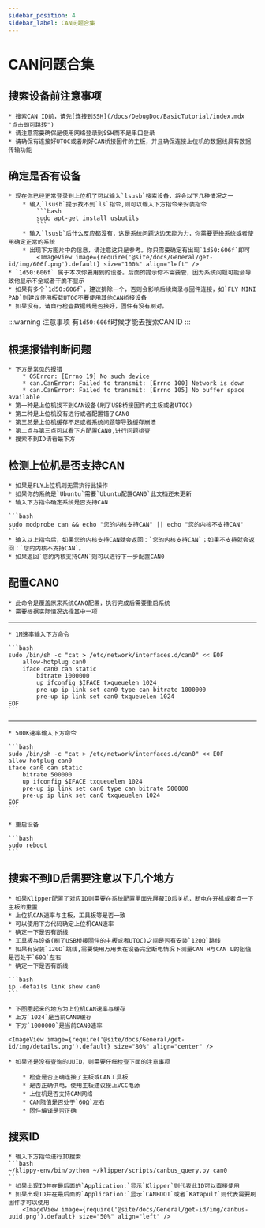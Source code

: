 ```yaml
---
sidebar_position: 4
sidebar_label: CAN问题合集
---
```



# CAN问题合集

## 搜索设备前注意事项

    * 搜索CAN ID前，请先[连接到SSH](/docs/DebugDoc/BasicTutorial/index.mdx "点击即可跳转")
    * 请注意需要确保是使用网络登录到SSH而不是串口登录
    * 请确保有连接好UTOC或者刷好CAN桥接固件的主板，并且确保连接上位机的数据线具有数据传输功能

## 确定是否有设备

    * 现在你已经正常登录到上位机了可以输入`lsusb`搜索设备，将会以下几种情况之一
        * 输入`lsusb`提示找不到`ls`指令,则可以输入下方指令来安装指令
            ```bash
            sudo apt-get install usbutils
            ```
        * 输入`lsusb`后什么反应都没有，这是系统问题这边无能为力，你需要更换系统或者使用确定正常的系统
        * 出现下方图片中的信息，请注意这只是参考。你只需要确定有出现`1d50:606f`即可
            <ImageView image={require('@site/docs/General/get-id/img/606f.png').default} size="100%" align="left" />
    * `1d50:606f` 属于本次你要用到的设备。后面的提示你不需要管，因为系统问题可能会导致他显示不全或者干脆不显示
    * 如果有多个`1d50:606f`，建议排除一个，否则会影响后续烧录与固件连接，如`FLY MINI PAD`则建议使用板载UTOC不要使用其他CAN桥接设备
    * 如果没有，请自行检查数据线是否接好，固件有没有刷对。

:::warning 注意事项
有`1d50:606f`时候才能去搜索CAN ID
:::

## 根据报错判断问题

    * 下方是常见的报错
        * OSError: [Errno 19] No such device
        * can.CanError: Failed to transmit: [Errno 100] Network is down
        * can.CanError: Failed to transmit: [Errno 105] No buffer space available
    * 第一种是上位机找不到CAN设备(刷了USB桥接固件的主板或者UTOC)
    * 第二种是上位机没有进行或者配置错了CAN0
    * 第三总是上位机缓存不足或者系统问题等导致缓存崩溃
    * 第二点与第三点可以看下方配置CAN0,进行问题排查
    * 搜索不到ID请看最下方

## 检测上位机是否支持CAN

    * 如果是FLY上位机则无需执行此操作
    * 如果你的系统是`Ubuntu`需要`Ubuntu配置CAN0`此文档还未更新
    * 输入下方指令确定系统是否支持CAN

    ```bash
    sudo modprobe can && echo "您的内核支持CAN" || echo "您的内核不支持CAN"
    ```
    * 输入以上指令后，如果您的内核支持CAN就会返回：`您的内核支持CAN`；如果不支持就会返回：`您的内核不支持CAN`。
    * 如果返回`您的内核支持CAN`则可以进行下一步配置CAN0

## 配置CAN0

    * 此命令是覆盖原来系统CAN0配置，执行完成后需要重启系统
    * 需要根据实际情况选择其中一项
----
    * 1M速率输入下方命令

    ```bash
    sudo /bin/sh -c "cat > /etc/network/interfaces.d/can0" << EOF
        allow-hotplug can0
        iface can0 can static
            bitrate 1000000
            up ifconfig $IFACE txqueuelen 1024
            pre-up ip link set can0 type can bitrate 1000000
            pre-up ip link set can0 txqueuelen 1024
    EOF
    ```
----
    * 500K速率输入下方命令

    ```bash
    sudo /bin/sh -c "cat > /etc/network/interfaces.d/can0" << EOF
    allow-hotplug can0
    iface can0 can static
        bitrate 500000
        up ifconfig $IFACE txqueuelen 1024
        pre-up ip link set can0 type can bitrate 500000
        pre-up ip link set can0 txqueuelen 1024
    EOF
    ```

    * 重启设备

    ```bash
    sudo reboot
    ```


## 搜索不到ID后需要注意以下几个地方

    * 如果Klipper配置了对应ID则需要在系统配置里面先屏蔽ID后关机，断电在开机或者点一下主板的重置
    * 上位机CAN速率与主板，工具板等是否一致
    * 可以使用下方代码确定上位机CAN速率
    * 确定一下是否有断线
    * 工具板与设备(刷了USB桥接固件的主板或者UTOC)之间是否有安装`120Ω`跳线
    * 如果有安装`120Ω`跳线,需要使用万用表在设备完全断电情况下测量CAN H与CAN L的阻值是否处于`60Ω`左右
    * 确定一下是否有断线

    ```bash
    ip -details link show can0
    ```
    
    * 下图圈起来的地方为上位机CAN速率与缓存
    * 上方`1024`是当前CAN0缓存
    * 下方`1000000`是当前CAN0速率

    <ImageView image={require('@site/docs/General/get-id/img/details.png').default} size="80%" align="center" />

    * 如果还是没有查询的UUID，则需要仔细检查下面的注意事项

        * 检查是否正确连接了主板或CAN工具板
        * 是否正确供电，使用主板建议接上VCC电源
        * 上位机是否支持CAN网络
        * CAN阻值是否处于`60Ω`左右
        * 固件编译是否正确

## 搜索ID

    * 输入下方指令进行ID搜索
    ```bash
    ~/klippy-env/bin/python ~/klipper/scripts/canbus_query.py can0
    ```
    * 如果出现ID并在最后面的`Application:`显示`Klipper`则代表此ID可以直接使用
    * 如果出现ID并在最后面的`Application:`显示`CANBOOT`或者`Katapult`则代表需要刷固件才可以使用
        <ImageView image={require('@site/docs/General/get-id/img/canbus-uuid.png').default} size="50%" align="left" />
